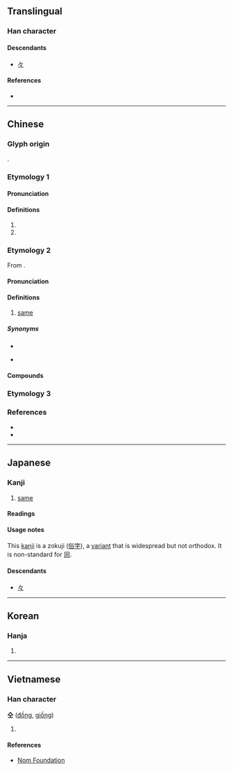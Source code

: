 {{also|同|㒰}}
{{character info/new}}
==Translingual==

===Han character===
{{Han char|rn=9|rad=人|as=03|sn=5|four=80101|canj=OM,XOM|ids=⿱人工}}

====Descendants====
* [[々]]

====References====
* {{Han ref|kx=0093.030|dkj=00378|dj=0196.070|hdz=10111.020|uh=4EDD|ud=20189|bh=C969|bd=51561}}

----

==Chinese==

===Glyph origin===
{{Han etym}}
{{Han compound|人|工}}.

===Etymology 1===
{{zh-forms}}

====Pronunciation====
{{zh-pron
|m=tóng
|c=tung4
|mn=tông
|mc=1
|oc=2
|cat=a,pn
}}

====Definitions====
{{zh-hanzi}}

# {{zh-alt-form|同}}
# {{surname|zh}}

===Etymology 2===
{{zh-forms|alt=同,共}}

From {{m|zh|共}}.

====Pronunciation====
{{zh-pron
|mn=zz,tw:kāng/twv:kâng
|cat=a
}}

====Definitions====
{{zh-hanzi}}

# {{lb|zh|Zhangzhou|&|Taiwan Min Nan}} [[same]]

=====Synonyms=====
* {{zh-l|𫝛|siāng}}
* {{qualifier|Mandarin}} {{zh-l|同}}

====Compounds====
{{zh-der|仝款|無仝:bô-kāng|相仝}}

===Etymology 3===
{{zh-see|童|ss}}
===References===
* {{thcwd|1315}}
* {{thcwda|367}}

----

==Japanese==
{{ja-see-also|同}}

===Kanji===
{{ja-kanji|grade=uc|rs=人03}}

# [[same]]

====Readings====
{{ja-readings
|goon=ずう<づう
|kanon=とう
|kanyoon=どう
|kun=おな-じ
}}

====Usage notes====
This [[kanji]] is a zokuji ([[俗字]]), a [[variant]] that is widespread but not orthodox. It is non-standard for [[同]].

====Descendants====
* [[々]]

----

==Korean==

===Hanja===
{{ko-hanja|hangeul=동|rv=dong|mr=tong}}

# {{rfdef|ko|sort=人03}}

----

==Vietnamese==

===Han character===
'''仝''' ([[đồng]], [[giồng]])

# {{rfdef|vi}}

====References====
* [http://nomfoundation.org/common/nom_details.php?codepoint=4edd Nom Foundation]

{{cln|vi|Han tu}}